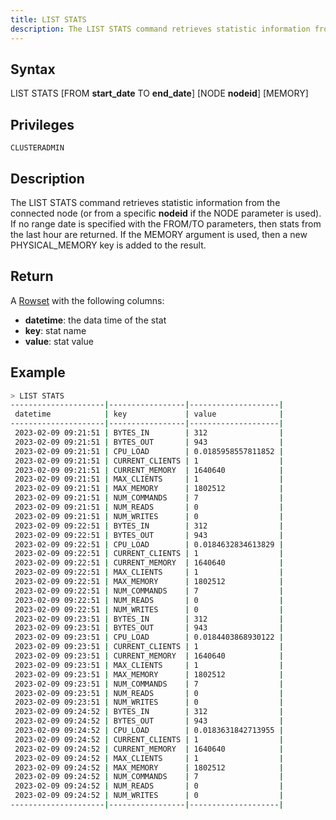 ```yaml
---
title: LIST STATS
description: The LIST STATS command retrieves statistic information from the connected node (or from a specific nodeid if the NODE parameter is used)
---
```


## Syntax

LIST STATS [FROM **start_date** TO **end_date**] [NODE **nodeid**] [MEMORY]

## Privileges

```
CLUSTERADMIN
```

## Description

The LIST STATS command retrieves statistic information from the connected node (or from a specific **nodeid** if the NODE parameter is used). If no range date is specified with the FROM/TO parameters, then stats from the last hour are returned. If the MEMORY argument is used, then a new PHYSICAL_MEMORY key is added to the result.

## Return

A [Rowset](https://github.com/sqlitecloud/sdk/blob/master/PROTOCOL.md) with the following columns:
* **datetime**: the data time of the stat
* **key**: stat name
* **value**: stat value

## Example

```bash
> LIST STATS
---------------------|-----------------|--------------------|
 datetime            | key             | value              |
---------------------|-----------------|--------------------|
 2023-02-09 09:21:51 | BYTES_IN        | 312                |
 2023-02-09 09:21:51 | BYTES_OUT       | 943                |
 2023-02-09 09:21:51 | CPU_LOAD        | 0.0185958557811852 |
 2023-02-09 09:21:51 | CURRENT_CLIENTS | 1                  |
 2023-02-09 09:21:51 | CURRENT_MEMORY  | 1640640            |
 2023-02-09 09:21:51 | MAX_CLIENTS     | 1                  |
 2023-02-09 09:21:51 | MAX_MEMORY      | 1802512            |
 2023-02-09 09:21:51 | NUM_COMMANDS    | 7                  |
 2023-02-09 09:21:51 | NUM_READS       | 0                  |
 2023-02-09 09:21:51 | NUM_WRITES      | 0                  |
 2023-02-09 09:22:51 | BYTES_IN        | 312                |
 2023-02-09 09:22:51 | BYTES_OUT       | 943                |
 2023-02-09 09:22:51 | CPU_LOAD        | 0.0184632834613829 |
 2023-02-09 09:22:51 | CURRENT_CLIENTS | 1                  |
 2023-02-09 09:22:51 | CURRENT_MEMORY  | 1640640            |
 2023-02-09 09:22:51 | MAX_CLIENTS     | 1                  |
 2023-02-09 09:22:51 | MAX_MEMORY      | 1802512            |
 2023-02-09 09:22:51 | NUM_COMMANDS    | 7                  |
 2023-02-09 09:22:51 | NUM_READS       | 0                  |
 2023-02-09 09:22:51 | NUM_WRITES      | 0                  |
 2023-02-09 09:23:51 | BYTES_IN        | 312                |
 2023-02-09 09:23:51 | BYTES_OUT       | 943                |
 2023-02-09 09:23:51 | CPU_LOAD        | 0.0184403868930122 |
 2023-02-09 09:23:51 | CURRENT_CLIENTS | 1                  |
 2023-02-09 09:23:51 | CURRENT_MEMORY  | 1640640            |
 2023-02-09 09:23:51 | MAX_CLIENTS     | 1                  |
 2023-02-09 09:23:51 | MAX_MEMORY      | 1802512            |
 2023-02-09 09:23:51 | NUM_COMMANDS    | 7                  |
 2023-02-09 09:23:51 | NUM_READS       | 0                  |
 2023-02-09 09:23:51 | NUM_WRITES      | 0                  |
 2023-02-09 09:24:52 | BYTES_IN        | 312                |
 2023-02-09 09:24:52 | BYTES_OUT       | 943                |
 2023-02-09 09:24:52 | CPU_LOAD        | 0.0183631842713955 |
 2023-02-09 09:24:52 | CURRENT_CLIENTS | 1                  |
 2023-02-09 09:24:52 | CURRENT_MEMORY  | 1640640            |
 2023-02-09 09:24:52 | MAX_CLIENTS     | 1                  |
 2023-02-09 09:24:52 | MAX_MEMORY      | 1802512            |
 2023-02-09 09:24:52 | NUM_COMMANDS    | 7                  |
 2023-02-09 09:24:52 | NUM_READS       | 0                  |
 2023-02-09 09:24:52 | NUM_WRITES      | 0                  |
---------------------|-----------------|--------------------|
```
